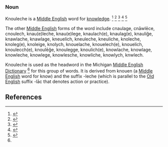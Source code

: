 ===Noun===
Knouleche is a [[Middle English]] word for [[knowledge]]. 
<ref name ="med"> {{cite web 
| title = Middle English Dictionary
| publisher = University of Michigan
| year = 2001
| url = http://quod.lib.umich.edu/cgi/m/mec/med-idx?size=First+100&type=headword&q1=knouleche&rgxp=constrained }}
</ref>
<ref>{{cite web 
| title = The dictionary for Malory, Le Morte Darthur 
| publisher = London: W. Caxton
| year = 1485
| url = http://www.pierre-marteau.com/editions/1485-morte-darthur.html }}
</ref>
<ref>{{cite web 
| title = A Concise Dictionary of Middle English from A.D. 1150 TO 1580 
| last = A. L. Mayhew and Walter William Skeat
| publisher = Clarendon Press
| year = 1888
| url = http://www.pbm.com/~lindahl/concise/concise.html }}
</ref>
<ref>{{cite web 
| title = Century Unabridged Dictionary
| year = 1889
| publisher = The Century Company 
| url = http://www.global-language.com/CENTURY/}}
</ref>
<ref>{{cite web 
| title = "knowledge" Dictionary.com Unabridged v1.1
| publisher = Random House
| url = http://dictionary.reference.com/browse/knowledge }}
</ref>

The other [[Middle English]] forms of the word include cnaulage,
cnāwlēce,
cnoulech,
knau(e)leche,
knau(e)lege,
knaulach(e),
knaulag(e),
knauliǧe,
knawlache,
knawlage,
kneuelich,
kneuleche,
kneuliche,
knoleche,
knoleg(e),
knoleige,
knolych,
knouelache,
knouelech(e),
knouelich,
knoulecch(e),
knoulēǧe,
knoulegge,
knoulich(e),
knowlache,
knowlage,
knowleche,
knowlege,
knowlesche,
knowliche,
knowlych,
knwlech.

Knouleche is used as the headword in the Michigan [[Middle English Dictionary]] <ref name ="med"/> for this group of words. It is derived from knouen (a [[Middle English]] word for know) and the suffix -leche (which is parallel to the [[Old English]] suffix -lāc that denotes action or practice).

== References ==
<references/>